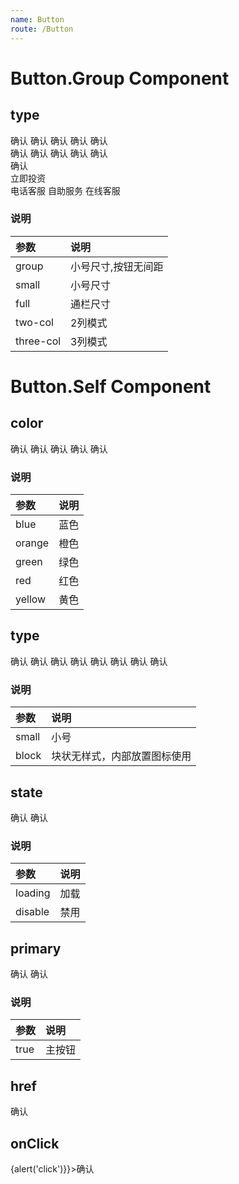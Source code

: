 ```yaml
---
name: Button
route: /Button
---
```



# Button.Group Component

## type
<Playground>
    <Button.Group type='small'>
        <Button.Self color='blue' primary>确认</Button.Self>
        <Button.Self color='orange' primary>确认</Button.Self>
        <Button.Self color='green' primary>确认</Button.Self>
        <Button.Self color='red' primary>确认</Button.Self>
        <Button.Self color='yellow' primary>确认</Button.Self>
    </Button.Group>
    <br />
    <Button.Group type='group'>
        <Button.Self color='green' primary>确认</Button.Self>
        <Button.Self color='green'>确认</Button.Self>
        <Button.Self color='green'>确认</Button.Self>
        <Button.Self color='green'>确认</Button.Self>
        <Button.Self color='green'>确认</Button.Self>
    </Button.Group>
    <br />
    <Button.Group type='full'>
        <Button.Self color='blue' primary>确认</Button.Self>
    </Button.Group>
    <br />
    <Button.Group type='two-col'>
        <Button.Self color='yellow' primary><Icon kind='callcenter-w' /></Button.Self>
        <Button.Self primary>立即投资</Button.Self>
    </Button.Group>
    <br />
    <Button.Group type='three-col'>
        <Button.Self><Icon kind='telephone' />电话客服</Button.Self>
        <Button.Self>自助服务</Button.Self>
        <Button.Self primary>在线客服</Button.Self>
    </Button.Group>
</Playground>

### 说明
|   参数    |   说明   |
| :-------- | :------- |
| group     | 小号尺寸,按钮无间距 |
| small     | 小号尺寸 |
| full      | 通栏尺寸 |
| two-col   | 2列模式  |
| three-col | 3列模式  |

# Button.Self Component

## color
<Playground>
    <Button.Group>
        <Button.Self color='blue' primary>确认</Button.Self>
        <Button.Self color='orange' primary>确认</Button.Self>
        <Button.Self color='green' primary>确认</Button.Self>
        <Button.Self color='red' primary>确认</Button.Self>
        <Button.Self color='yellow' primary>确认</Button.Self>
    </Button.Group>
</Playground>


### 说明
|  参数  | 说明 |
| :----- | :--- |
| blue   | 蓝色 |
| orange | 橙色 |
| green  | 绿色 |
| red    | 红色 |
| yellow | 黄色 |

## type
<Playground>
    <Button.Group>
        <Button.Self type='small' primary>确认</Button.Self>
        <Button.Self type='small' color='orange' primary>确认</Button.Self>
        <Button.Self type='small' color='green' primary>确认</Button.Self>
        <Button.Self type='small' color='red' primary>确认</Button.Self>
    </Button.Group>
</Playground>

<Playground>
    <Button.Group>
        <Button.Self type='block'>确认</Button.Self>
        <Button.Self type='block'>确认</Button.Self>
        <Button.Self type='block'>确认</Button.Self>
        <Button.Self type='block'>确认</Button.Self>
    </Button.Group>
</Playground>

### 说明
| 参数  | 说明 |
| :---- | :--- |
| small | 小号 |
| block | 块状无样式，内部放置图标使用 |

## state
<Playground>
    <Button.Group>
        <Button.Self state='disable' primary>确认</Button.Self>
        <Button.Self state='loading' primary>确认</Button.Self>
    </Button.Group>
</Playground>

### 说明
|  参数   | 说明 |
| :------ | :--- |
| loading | 加载 |
| disable | 禁用 |

## primary
<Playground>
    <Button.Group>
        <Button.Self primary>确认</Button.Self>
        <Button.Self>确认</Button.Self>
    </Button.Group>
</Playground>

### 说明
| 参数 |  说明  |
| :--- | :----- |
| true | 主按钮 |

## href
<Playground>
    <Button.Group>
        <Button.Self href='https://www.jingqb.com'>确认</Button.Self>
    </Button.Group>
</Playground>

## onClick
<Playground>
    <Button.Group>
        <Button.Self onClick={()=>{alert('click')}}>确认</Button.Self>
    </Button.Group>
</Playground>
